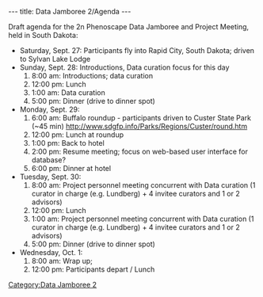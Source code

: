 ---
title: Data Jamboree 2/Agenda
---

Draft agenda for the 2n Phenoscape Data Jamboree and Project Meeting, held in South Dakota:
* Saturday, Sept. 27: Participants fly into Rapid City, South Dakota; driven to Sylvan Lake Lodge
* Sunday, Sept. 28: Introductions, Data curation focus for this day
*# 8:00 am: Introductions; data curation
*# 12:00 pm: Lunch
*# 1:00 am: Data curation
*# 5:00 pm: Dinner (drive to dinner spot)
* Monday, Sept. 29:
*# 6:00 am: Buffalo roundup - participants driven to Custer State Park (~45 min) http://www.sdgfp.info/Parks/Regions/Custer/round.htm
*# 12:00 pm: Lunch at roundup
*# 1:00 pm: Back to hotel
*# 2:00 pm: Resume meeting; focus on web-based user interface for database?
*# 6:00 pm: Dinner at hotel
* Tuesday, Sept. 30:
*# 8:00 am: Project personnel meeting concurrent with Data curation (1 curator in charge (e.g. Lundberg) + 4 invitee curators and 1 or 2 advisors)
*# 12:00 pm: Lunch
*# 1:00 am: Project personnel meeting concurrent with Data curation (1 curator in charge (e.g. Lundberg) + 4 invitee curators and 1 or 2 advisors)
*# 5:00 pm: Dinner (drive to dinner spot)
* Wednesday, Oct. 1:
*# 8:00 am: Wrap up;
*# 12:00 pm: Participants depart / Lunch

[[Category:Data Jamboree 2]]